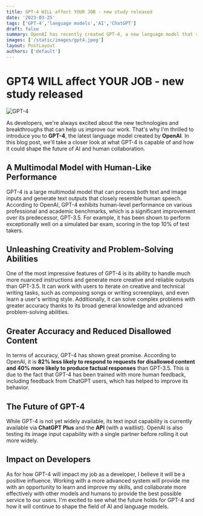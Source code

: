 ```yaml
---
title: GPT-4 WILL affect YOUR JOB - new study released
date: '2023-03-25'
tags: ['GPT-4','language models','AI','ChatGPT']
draft: false
summary: OpenAI has recently created GPT-4, a new language model that shows promising improvements over its predecessor, GPT-3.5. In this blog post, we'll explore some of the features and capabilities of GPT-4 and discuss how it might impact the future of AI and human collaboration.
images: ['/static/images/gpt4.jpeg']
layout: PostLayout
authors: ['default']
---
```


# GPT4 WILL affect YOUR JOB - new study released


![GPT-4](/static/images/gpt4.jpeg)


As developers, we're always excited about the new technologies and breakthroughs that can help us improve our work. That's why I'm thrilled to introduce you to **GPT-4**, the latest language model created by **OpenAI**. In this blog post, we'll take a closer look at what GPT-4 is capable of and how it could shape the future of AI and human collaboration.

## A Multimodal Model with Human-Like Performance

GPT-4 is a large multimodal model that can process both text and image inputs and generate text outputs that closely resemble human speech. According to OpenAI, GPT-4 exhibits human-level performance on various professional and academic benchmarks, which is a significant improvement over its predecessor, GPT-3.5. For example, it has been shown to perform exceptionally well on a simulated bar exam, scoring in the top 10% of test takers.

## Unleashing Creativity and Problem-Solving Abilities

One of the most impressive features of GPT-4 is its ability to handle much more nuanced instructions and generate more creative and reliable outputs than GPT-3.5. It can work with users to iterate on creative and technical writing tasks, such as composing songs or writing screenplays, and even learn a user's writing style. Additionally, it can solve complex problems with greater accuracy thanks to its broad general knowledge and advanced problem-solving abilities.

## Greater Accuracy and Reduced Disallowed Content

In terms of accuracy, GPT-4 has shown great promise. According to OpenAI, it is **82% less likely to respond to requests for disallowed content and 40% more likely to produce factual responses** than GPT-3.5. This is due to the fact that GPT-4 has been trained with more human feedback, including feedback from ChatGPT users, which has helped to improve its behavior.

## The Future of GPT-4

While GPT-4 is not yet widely available, its text input capability is currently available via **ChatGPT Plus** and the **API** (with a waitlist). OpenAI is also testing its image input capability with a single partner before rolling it out more widely.

## Impact on Developers

As for how GPT-4 will impact my job as a developer, I believe it will be a positive influence. Working with a more advanced system will provide me with an opportunity to learn and improve my skills, and collaborate more effectively with other models and humans to provide the best possible service to our users. I'm excited to see what the future holds for GPT-4 and how it will continue to shape the field of AI and language models.
